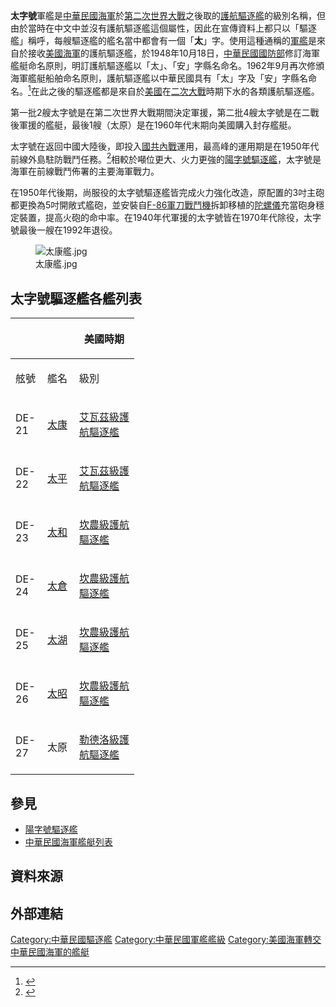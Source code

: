 {{multiple issues|
{{expand|time=2016-09-24}}
{{refimprove|time=2016-09-24}}
}}
'''太字號'''軍艦是[[中華民國海軍|中華民國海軍]]於[[第二次世界大戰|第二次世界大戰]]之後取的[[護航驅逐艦|護航驅逐艦]]的級別名稱，但由於當時在中文中並沒有護航驅逐艦這個屬性，因此在宣傳資料上都只以「驅逐艦」稱呼，每艘驅逐艦的艦名當中都會有一個「'''太'''」字。使用這種通稱的[[軍艦|軍艦]]是來自於接收[[美國海軍|美國海軍]]的護航驅逐艦，於1948年10月18日，[[中華民國國防部|中華民國國防部]]修訂海軍艦艇命名原則，明訂護航驅逐艦以「太」、「安」字縣名命名。1962年9月再次修頒海軍艦艇船舶命名原則，護航驅逐艦以中華民國具有「太」字及「安」字縣名命名。<ref>{{cite web|url=http://gps.wolflord.com/viewtopic.php?p=25714|title=吉皮思工作室 :: 觀看文章 - 海軍艦艇命名考察 (1945-1965)|publisher=|dead-url=yes|archive-date=2016-09-27|archive-url=https://web.archive.org/web/20160927114926/http://gps.wolflord.com/viewtopic.php?p=25714|access-date=2016-09-24}}</ref>在此之後的驅逐艦都是來自於[[美國|美國]]在[[二次大戰|二次大戰]]時期下水的各類護航驅逐艦。

第一批2艘太字號是在第二次世界大戰期間決定軍援，第二批4艘太字號是在二戰後軍援的艦艇，最後1艘（太原）是在1960年代末期向美國購入封存艦艇。

太字號在返回中國大陸後，即投入[[國共內戰|國共內戰]]運用，最高峰的運用期是在1950年代前線外島駐防戰鬥任務。<ref>{{cite web|url=http://60-250-180-26.hinet-ip.hinet.net/theme/theme-19/19-index.html|title=主題展廳[太字號]|access-date=2016-09-24|archive-url=https://web.archive.org/web/20160927002925/http://60-250-180-26.hinet-ip.hinet.net/theme/theme-19/19-index.html|archive-date=2016-09-27|dead-url=yes}}</ref>相較於噸位更大、火力更強的[[陽字號驅逐艦|陽字號驅逐艦]]，太字號是海軍在前線戰鬥佈署的主要海軍戰力。

在1950年代後期，尚服役的太字號驅逐艦皆完成火力強化改造，原配置的3吋主砲都更換為5吋開敞式艦砲，並安裝自[[F-86軍刀戰鬥機|F-86軍刀戰鬥機]]拆卸移植的[[陀螺儀|陀螺儀]]充當砲身穩定裝置，提高火砲的命中率。在1940年代軍援的太字號皆在1970年代除役，太字號最後一艘在1992年退役。

[[File:太康艦.jpg|thumb]]

== 太字號驅逐艦各艦列表 ==
{|class="wikitable sortable" align=center style="font-size:smaller"
!colspan="2"| 
!colspan="5"| 美國時期
!colspan="3"| 中華民國海軍時期
|- valign="top"
! width="35"|舷號
! width="35"|艦名
! width="80"|級別
! width="135"|艦名
! width="90"|動工日期
! width="80"|下水日期
! width="90"|成軍日期
! width="80"|移交日期
! width="80"|除役/除籍日期
! width="200"|備註

|-height="22" align=center
| DE-21
| [[太康號驅逐艦|太康]]
|<span style="display: none;">2</span> [[艾瓦茲級護航驅逐艦|艾瓦茲級護航驅逐艦]]
| {{tsl|en|USS Wyffels (DE-6)|Wyffels (DE-6)}}
|
|
|
| 1945年		
| 1975年
|

|-height="22" align=center
| DE-22
| [[太平號驅逐艦|太平]]
|<span style="display: none;">5</span> [[艾瓦茲級護航驅逐艦|艾瓦茲級護航驅逐艦]]
| {{tsl|en|USS Decker (DE-47)|Decker (DE-47)}}
|
|
|
| 1945年
| 1954年
| 1954年被[[中國人民解放軍海軍|共軍]]魚雷艇擊沈

|-height="22" align=center
| DE-23
| [[太和號護航驅逐艦|太和]]
|<span style="display: none;">5</span> [[坎農級護航驅逐艦|坎農級護航驅逐艦]]
| {{tsl|en|USS Thomas (DE-102)|Thomas_(DE-102)}}
|
|
|
| 1948年
| 1975年
|

|-height="22" align=center
| DE-24
| [[太倉號驅逐艦|太倉]]
|<span style="display: none;">3</span> [[坎農級護航驅逐艦|坎農級護航驅逐艦]]
| {{tsl|en|USS Breeman (DE-104)|Breeman (DE-104)}}
|
|
|
| 1948年
| 1973年
| 曾參與[[東引海戰|五一海戰]]

|-height="22" align=center
| DE-25
| [[太湖號驅逐艦|太湖]]
|<span style="display: none;">1</span> [[坎農級護航驅逐艦|坎農級護航驅逐艦]]
| {{tsl|en|USS Bostwick (DE-103)|Bostwick (DE-103)}}
|
|
|
| 1948年
| 1975年
|

|-height="22" align=center
| DE-26
| [[太昭號驅逐艦|太昭]]
|<span style="display: none;">4</span> [[坎農級護航驅逐艦|坎農級護航驅逐艦]]
| {{tsl|en|USS Carter (DE-112)|Carter (DE-112)}}
|
|
|
| 1948年
| 1972年
|

|-height="22" align=center
| DE-27
| 太原
|<span style="display: none;">4</span> [[勒德洛級護航驅逐艦|勒德洛級護航驅逐艦]]
| {{tsl|en|USS Riley (DE-579)|Riley (DE-579)}}
|
|
|
| 1968年
| 1997年
| 後改為[[巡防艦|巡防艦]]。
|}

==參見==
*[[陽字號驅逐艦|陽字號驅逐艦]]
*[[中華民國海軍艦艇列表|中華民國海軍艦艇列表]]
==資料來源==
{{reflist|2}}
==外部連結==

{{中華民國海軍驅逐艦}}
{{中華民國海軍巡防艦}}


[[Category:中華民國驅逐艦|Category:中華民國驅逐艦]]
[[Category:中華民國軍艦艦級|Category:中華民國軍艦艦級]]
[[Category:美國海軍轉交中華民國海軍的艦艇|Category:美國海軍轉交中華民國海軍的艦艇]]